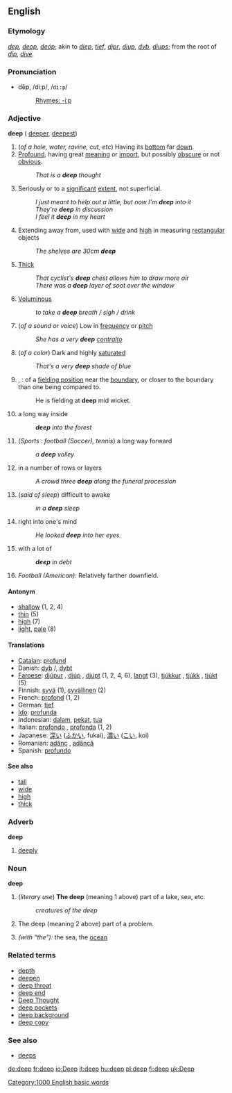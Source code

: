 ==English==

{{rank|seem|book|story|470|deep|meet|interest|brother}}

===Etymology===
{{OE.}} ''[[dep]], [[deop]]'', {{AS.}} ''[[deóp]]''; akin to {{D.}} ''[[diep]]'', {{G.}} ''[[tief]]'', {{Icel.}} ''[[djpr]]'', {{Sw.}} ''[[diup]]'', {{Dan.}} ''[[dyb]]'', {{Goth.}} ''[[diups]]''; from the root of {{E.}} ''[[dip]], [[dive]].''

===Pronunciation===
*dēp, /diːp/, /<tt>di:p</tt>/
*:[[Rhymes:English:-iːp|Rhymes: -iːp]]

===Adjective===
'''deep''' ({{compare}} [[deeper]], {{super}} [[deepest]])

# (''of a hole, water, ravine, cut, etc'') Having its [[bottom]] far [[down]].
# [[Profound]], having great [[meaning]] or [[import]], but possibly [[obscure]] or not [[obvious]].
#: ''That is a '''deep''' thought''
# Seriously or to a [[significant]] [[extent]], not superficial.
#: ''I just meant to help out a little, but now I'm '''deep''' into it''
#: ''They're '''deep''' in discussion''
#: ''I feel it '''deep''' in my heart''
# Extending away from, used with [[wide]] and [[high]] in measuring [[rectangular]] objects
#: ''The shelves are 30cm '''deep'''''
# [[Thick]]
#: ''That cyclist's '''deep''' chest allows him to draw more air''
#: ''There was a '''deep''' layer of soot over the window''
# [[Voluminous]]
#: ''to take a '''deep''' breath / sigh / drink''
# (''of a sound or voice'') Low in [[frequency]] or [[pitch]]
#: ''She has a very '''deep''' [[contralto]]''
# (''of a color'') Dark and highly [[saturated]]
#: ''That's a very '''deep''' shade of blue''
# {{cricket}}, {{baseball}}: of a [[fielding position]] near the [[boundary]], or closer to the boundary than one being compared to.
#: He is fielding at '''deep''' mid wicket.
# a long way inside
#: '''''deep''' into the forest''
# {{sports}} (''Sports : football (Soccer), tennis'') a long way forward
#: ''a '''deep''' volley''
# in a number of rows or layers
#: ''A crowd three '''deep''' along the funeral procession''
# (''said of sleep'') difficult to awake
#: ''in a '''deep''' sleep''
# right into one's mind
#: ''He looked '''deep''' into her eyes''
# with a lot of
#: '''''deep''' in debt''
# ''Football (American):'' Relatively farther downfield.

====Antonym====
*[[shallow]] (1, 2, 4)
*[[thin]] (5)
*[[high]] (7)
*[[light]], [[pale]] (8)

====Translations====
*[[Catalan]]: [[profund]]
*Danish: [[dyb]] {{m}}/{{f}}, [[dybt]] {{n}}
*[[Faroese]]: [[djúpur]] {{m}}, [[djúp]] {{f}}, [[djúpt]] {{n}} (1, 2, 4, 6), [[langt]] (3), [[tjúkkur]] {{m}}, [[tjúkk]] {{f}}, [[tjúkt]] {{n}} (5) 
*Finnish: [[syvä]] (1), [[syvällinen]] (2)
*French: [[profond]] (1, 2)
*German: [[tief]]
*[[Ido]]: [[profunda]]
*Indonesian: [[dalam]], [[pekat]], [[tua]]
*Italian: [[profondo]] {{m}}, [[profonda]] {{f}} (1, 2)
*Japanese: [[深い]] ([[ふかい]], fukai), [[濃い]] ([[こい]], koi)
*Romanian: [[adânc]] {{m}}, [[adâncă]] {{f}}
*Spanish: [[profundo]]

====See also====
*[[tall]]
*[[wide]]
*[[high]]
*[[thick]]

===Adverb===
'''deep'''

# [[deeply]]

===Noun===
'''deep'''  {{uncountable}}

# (''literary use'') '''The deep''' (meaning 1 above) part of a lake, sea, etc.
#: ''creatures of the deep''
# {{US}} {{rare}} The deep (meaning 2 above) part of a problem.
# ''(with "the"):'' the sea, the [[ocean]]

===Related terms===
* [[depth]]
* [[deepen]]
* [[deep throat]]
* [[deep end]]
* [[Deep Thought]]
* [[deep pockets]]
* [[deep background]]
* [[deep copy]]

===See also===
*[[deeps]]


[[Category:1000 English basic words]]
[[de:deep]]
[[fr:deep]]
[[io:Deep]]
[[it:deep]]
[[hu:deep]]
[[pl:deep]]
[[fi:deep]]
[[uk:Deep]]